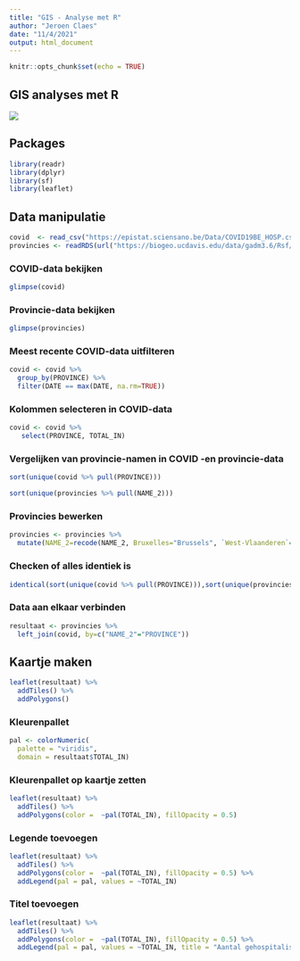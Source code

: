 ```yaml
---
title: "GIS - Analyse met R"
author: "Jeroen Claes"
date: "11/4/2021"
output: html_document
---
```


```r
knitr::opts_chunk$set(echo = TRUE)
```

## GIS analyses met R

![](gis_result.png)

## Packages
```r
library(readr)
library(dplyr)
library(sf)
library(leaflet)
```

## Data manipulatie

```r
covid  <- read_csv("https://epistat.sciensano.be/Data/COVID19BE_HOSP.csv")
provincies <- readRDS(url("https://biogeo.ucdavis.edu/data/gadm3.6/Rsf/gadm36_BEL_2_sf.rds"))
```

### COVID-data bekijken
```r
glimpse(covid)
```

### Provincie-data bekijken
```r
glimpse(provincies)
```

### Meest recente COVID-data uitfilteren
```r
covid <- covid %>%
  group_by(PROVINCE) %>%
  filter(DATE == max(DATE, na.rm=TRUE))
```

### Kolommen selecteren in COVID-data

```r
covid <- covid %>%
   select(PROVINCE, TOTAL_IN)
```

### Vergelijken van provincie-namen in COVID -en provincie-data

```r
sort(unique(covid %>% pull(PROVINCE)))

sort(unique(provincies %>% pull(NAME_2)))
```

### Provincies bewerken
```r
provincies <- provincies %>%
  mutate(NAME_2=recode(NAME_2, Bruxelles="Brussels", `West-Vlaanderen`="WestVlaanderen", `Oost-Vlaanderen`="OostVlaanderen", `Brabant Wallon`="BrabantWallon", `Vlaams Brabant`="VlaamsBrabant"))
```

### Checken of alles identiek is

```r
identical(sort(unique(covid %>% pull(PROVINCE))),sort(unique(provincies %>% pull(NAME_2))))
```


### Data aan elkaar verbinden

```r
resultaat <- provincies %>%
  left_join(covid, by=c("NAME_2"="PROVINCE"))
```

## Kaartje maken
```r
leaflet(resultaat) %>%
  addTiles() %>%
  addPolygons()
```


### Kleurenpallet
```r
pal <- colorNumeric(
  palette = "viridis",
  domain = resultaat$TOTAL_IN)
```

### Kleurenpallet op kaartje zetten
```r
leaflet(resultaat) %>%
  addTiles() %>%
  addPolygons(color =  ~pal(TOTAL_IN), fillOpacity = 0.5)
```

### Legende toevoegen
```r
leaflet(resultaat) %>%
  addTiles() %>%
  addPolygons(color =  ~pal(TOTAL_IN), fillOpacity = 0.5) %>%
  addLegend(pal = pal, values = ~TOTAL_IN)
```

### Titel toevoegen
```r
leaflet(resultaat) %>%
  addTiles() %>%
  addPolygons(color =  ~pal(TOTAL_IN), fillOpacity = 0.5) %>%
  addLegend(pal = pal, values = ~TOTAL_IN, title = "Aantal gehospitaliseerde<br>patiënten door COVID-19<br> per provincie")
```


